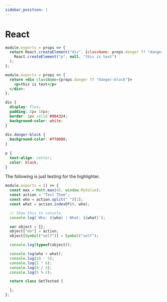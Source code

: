 ```yaml
---
sidebar_position: 1
---
```



# React

<Tabs className="code-tabs">
<TabItem value="JS">

```js showLineNumbers
module.exports = props => {
  return React.createElement("div", {className: props.danger ?? "danger-block"},
    React.createElement("p", null, "this is text")
  );
};
```

</TabItem>


<TabItem value="JSX">

```jsx showLineNumbers
module.exports = props => {
  return <div className={props.danger ?? "danger-block"}>
    <p>this is text</p>
  </div>;
};
```

</TabItem>

<TabItem value="CSS">

```css showLineNumbers
div {
  display: flex;
  padding: 5px 10px;
  border: 1px solid #904324;
  background-color: white;
}
 
div.danger-block {
  background-color: #ff0000;
}
 
p {
  text-align: center;
  color: black;
}
```

</TabItem>
</Tabs>

The following is just testing for the highlighter.

```js
module.exports = () => {
  const max = Math.max(45, window.MyValue);
  const action = "Test Them";
  const who = action.split(" ")[1];
  const what = action.indexOf(0, who);

  // Show this to console
  console.log(`Who: ${who} | What: ${what}`);

  var object = {};
  object["do"] = action;
  object[Symbol("self")] = Symbol("self");

  console.log(typeof(object));

  console.log(who + what);
  console.log(10 - 5);
  console.log(2 * 6);
  console.log(9 / 3);
  console.log(5 % 2);

  return class GetTested {

  };
};
```